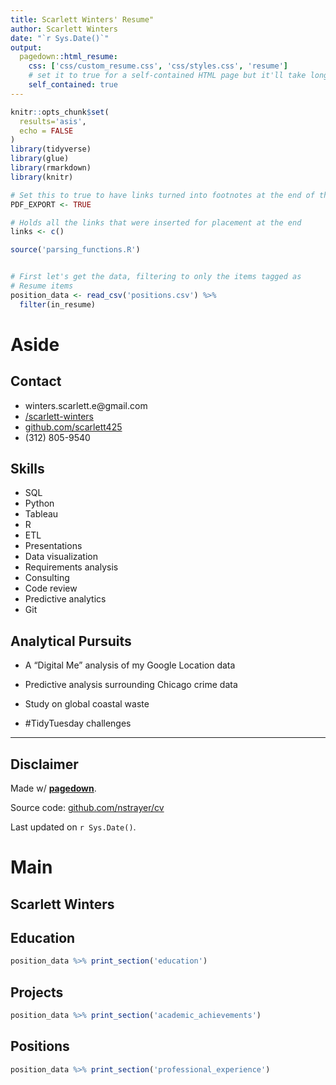 ```yaml
---
title: Scarlett Winters' Resume"
author: Scarlett Winters
date: "`r Sys.Date()`"
output:
  pagedown::html_resume:
    css: ['css/custom_resume.css', 'css/styles.css', 'resume']
    # set it to true for a self-contained HTML page but it'll take longer to render
    self_contained: true
---
```


```r
knitr::opts_chunk$set(
  results='asis', 
  echo = FALSE
)
library(tidyverse)
library(glue)
library(rmarkdown)
library(knitr)

# Set this to true to have links turned into footnotes at the end of the document
PDF_EXPORT <- TRUE

# Holds all the links that were inserted for placement at the end
links <- c()

source('parsing_functions.R')


# First let's get the data, filtering to only the items tagged as
# Resume items
position_data <- read_csv('positions.csv') %>% 
  filter(in_resume) 
```


Aside
================================================================================


Contact {#contact}
--------------------------------------------------------------------------------

- <i class="fa fa-envelope"></i> winters.scarlett.e@gmail.com
- <i class="fa fa-linkedin"></i> [/scarlett-winters](www.linkedin.com/in/scarlett-winters)
- <i class="fa fa-github"></i> [github.com/scarlett425](https://github.com/scarlett425)
- <i class="fa fa-phone"></i> (312) 805-9540

Skills {#skills}
--------------------------------------------------------------------------------

- SQL
- Python
- Tableau
- R
- ETL
- Presentations
- Data visualization
- Requirements analysis
- Consulting
- Code review
- Predictive analytics
- Git

Analytical Pursuits {#projects}
--------------------------------------------------------------------------------

- A "Digital Me" analysis of my Google Location data

- Predictive analysis surrounding Chicago crime data

- Study on global coastal waste

- #TidyTuesday challenges

--------------------------------------------------------------------------------

Disclaimer {#disclaimer}
--------------------------------------------------------------------------------

Made w/ [**pagedown**](https://github.com/rstudio/pagedown). 

Source code: [github.com/nstrayer/cv](https://github.com/scarlett425/cv)

Last updated on `r Sys.Date()`.

Main
================================================================================

Scarlett Winters {#title}
--------------------------------------------------------------------------------


Education {data-icon=graduation-cap data-concise=true}
--------------------------------------------------------------------------------

```r
position_data %>% print_section('education')
```


Projects {data-icon=suitcase}
--------------------------------------------------------------------------------

```r
position_data %>% print_section('academic_achievements')
```

Positions {data-icon=suitcase}
--------------------------------------------------------------------------------


```r
position_data %>% print_section('professional_experience')
```


